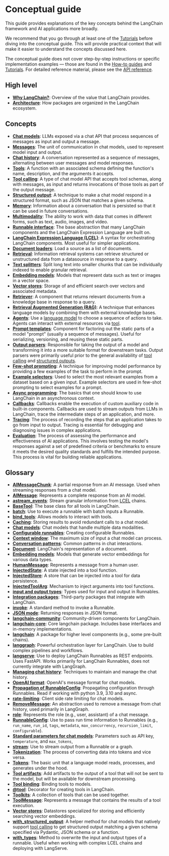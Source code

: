 # Conceptual guide

This guide provides explanations of the key concepts behind the LangChain framework and AI applications more broadly.

We recommend that you go through at least one of the [Tutorials](/docs/tutorials) before diving into the conceptual guide. This will provide practical context that will make it easier to understand the concepts discussed here.

The conceptual guide does not cover step-by-step instructions or specific implementation examples — those are found in the [How-to guides](/docs/how_to/) and [Tutorials](/docs/tutorials). For detailed reference material, please see the [API reference](https://api.js.langchain.com/).

## High level

- **[Why LangChain?](/docs/concepts/why_langchain)**: Overview of the value that LangChain provides.
- **[Architecture](/docs/concepts/architecture)**: How packages are organized in the LangChain ecosystem.

## Concepts

- **[Chat models](/docs/concepts/chat_models)**: LLMs exposed via a chat API that process sequences of messages as input and output a message.
- **[Messages](/docs/concepts/messages)**: The unit of communication in chat models, used to represent model input and output.
- **[Chat history](/docs/concepts/chat_history)**: A conversation represented as a sequence of messages, alternating between user messages and model responses.
- **[Tools](/docs/concepts/tools)**: A function with an associated schema defining the function's name, description, and the arguments it accepts.
- **[Tool calling](/docs/concepts/tool_calling)**: A type of chat model API that accepts tool schemas, along with messages, as input and returns invocations of those tools as part of the output message.
- **[Structured output](/docs/concepts/structured_outputs)**: A technique to make a chat model respond in a structured format, such as JSON that matches a given schema.
- **[Memory](https://langchain-ai.github.io/langgraphjs/concepts/memory/)**: Information about a conversation that is persisted so that it can be used in future conversations.
- **[Multimodality](/docs/concepts/multimodality)**: The ability to work with data that comes in different forms, such as text, audio, images, and video.
- **[Runnable interface](/docs/concepts/runnables)**: The base abstraction that many LangChain components and the LangChain Expression Language are built on.
- **[LangChain Expression Language (LCEL)](/docs/concepts/lcel)**: A syntax for orchestrating LangChain components. Most useful for simpler applications.
- **[Document loaders](/docs/concepts/document_loaders)**: Load a source as a list of documents.
- **[Retrieval](/docs/concepts/retrieval)**: Information retrieval systems can retrieve structured or unstructured data from a datasource in response to a query.
- **[Text splitters](/docs/concepts/text_splitters)**: Split long text into smaller chunks that can be individually indexed to enable granular retrieval.
- **[Embedding models](/docs/concepts/embedding_models)**: Models that represent data such as text or images in a vector space.
- **[Vector stores](/docs/concepts/vectorstores)**: Storage of and efficient search over vectors and associated metadata.
- **[Retriever](/docs/concepts/retrievers)**: A component that returns relevant documents from a knowledge base in response to a query.
- **[Retrieval Augmented Generation (RAG)](/docs/concepts/rag)**: A technique that enhances language models by combining them with external knowledge bases.
- **[Agents](/docs/concepts/agents)**: Use a [language model](/docs/concepts/chat_models) to choose a sequence of actions to take. Agents can interact with external resources via [tool](/docs/concepts/tools).
- **[Prompt templates](/docs/concepts/prompt_templates)**: Component for factoring out the static parts of a model "prompt" (usually a sequence of messages). Useful for serializing, versioning, and reusing these static parts.
- **[Output parsers](/docs/concepts/output_parsers)**: Responsible for taking the output of a model and transforming it into a more suitable format for downstream tasks. Output parsers were primarily useful prior to the general availability of [tool calling](/docs/concepts/tool_calling) and [structured outputs](/docs/concepts/structured_outputs).
- **[Few-shot prompting](/docs/concepts/few_shot_prompting)**: A technique for improving model performance by providing a few examples of the task to perform in the prompt.
- **[Example selectors](/docs/concepts/example_selectors)**: Used to select the most relevant examples from a dataset based on a given input. Example selectors are used in few-shot prompting to select examples for a prompt.
- **[Async programming](/docs/concepts/async)**: The basics that one should know to use LangChain in an asynchronous context.
- **[Callbacks](/docs/concepts/callbacks)**: Callbacks enable the execution of custom auxiliary code in built-in components. Callbacks are used to stream outputs from LLMs in LangChain, trace the intermediate steps of an application, and more.
- **[Tracing](/docs/concepts/tracing)**: The process of recording the steps that an application takes to go from input to output. Tracing is essential for debugging and diagnosing issues in complex applications.
- **[Evaluation](/docs/concepts/evaluation)**: The process of assessing the performance and effectiveness of AI applications. This involves testing the model's responses against a set of predefined criteria or benchmarks to ensure it meets the desired quality standards and fulfills the intended purpose. This process is vital for building reliable applications.

## Glossary

- **[AIMessageChunk](/docs/concepts/messages#aimessagechunk)**: A partial response from an AI message. Used when streaming responses from a chat model.
- **[AIMessage](/docs/concepts/messages#aimessage)**: Represents a complete response from an AI model.
- **[astream_events](/docs/concepts/chat_models#key-methods)**: Stream granular information from [LCEL](/docs/concepts/lcel) chains.
- **[BaseTool](/docs/concepts/tools#basetool)**: The base class for all tools in LangChain.
- **[batch](/docs/concepts/runnables)**: Use to execute a runnable with batch inputs a Runnable.
- **[bind_tools](/docs/concepts/chat_models#bind-tools)**: Allows models to interact with tools.
- **[Caching](/docs/concepts/chat_models#caching)**: Storing results to avoid redundant calls to a chat model.
- **[Chat models](/docs/concepts/multimodality#chat-models)**: Chat models that handle multiple data modalities.
- **[Configurable runnables](/docs/concepts/runnables#configurable-Runnables)**: Creating configurable Runnables.
- **[Context window](/docs/concepts/chat_models#context-window)**: The maximum size of input a chat model can process.
- **[Conversation patterns](/docs/concepts/chat_history#conversation-patterns)**: Common patterns in chat interactions.
- **[Document](https://api.js.langchain.com/classes/_langchain_core.documents.Document.html)**: LangChain's representation of a document.
- **[Embedding models](/docs/concepts/multimodality#embedding-models)**: Models that generate vector embeddings for various data types.
- **[HumanMessage](/docs/concepts/messages#humanmessage)**: Represents a message from a human user.
- **[InjectedState](/docs/concepts/tools#injectedstate)**: A state injected into a tool function.
- **[InjectedStore](/docs/concepts/tools#injectedstore)**: A store that can be injected into a tool for data persistence.
- **[InjectedToolArg](/docs/concepts/tools#injectedtoolarg)**: Mechanism to inject arguments into tool functions.
- **[input and output types](/docs/concepts/runnables#input-and-output-types)**: Types used for input and output in Runnables.
- **[Integration packages](/docs/concepts/architecture#partner-packages)**: Third-party packages that integrate with LangChain.
- **[invoke](/docs/concepts/runnables)**: A standard method to invoke a Runnable.
- **[JSON mode](/docs/concepts/structured_outputs#json-mode)**: Returning responses in JSON format.
- **[langchain-community](/docs/concepts/architecture#langchain-community)**: Community-driven components for LangChain.
- **[langchain-core](/docs/concepts/architecture#langchain-core)**: Core langchain package. Includes base interfaces and in-memory implementations.
- **[langchain](/docs/concepts/architecture#langchain)**: A package for higher level components (e.g., some pre-built chains).
- **[langgraph](/docs/concepts/architecture#langgraph)**: Powerful orchestration layer for LangChain. Use to build complex pipelines and workflows.
- **[langserve](/docs/concepts/architecture#langserve)**: Use to deploy LangChain Runnables as REST endpoints. Uses FastAPI. Works primarily for LangChain Runnables, does not currently integrate with LangGraph.
- **[Managing chat history](/docs/concepts/chat_history#managing-chat-history)**: Techniques to maintain and manage the chat history.
- **[OpenAI format](/docs/concepts/messages#openai-format)**: OpenAI's message format for chat models.
- **[Propagation of RunnableConfig](/docs/concepts/runnables#propagation-RunnableConfig)**: Propagating configuration through Runnables. Read if working with python 3.9, 3.10 and async.
- **[rate-limiting](/docs/concepts/chat_models#rate-limiting)**: Client side rate limiting for chat models.
- **[RemoveMessage](/docs/concepts/messages#remove-message)**: An abstraction used to remove a message from chat history, used primarily in LangGraph.
- **[role](/docs/concepts/messages#role)**: Represents the role (e.g., user, assistant) of a chat message.
- **[RunnableConfig](/docs/concepts/runnables#RunnableConfig)**: Use to pass run time information to Runnables (e.g., `run_name`, `run_id`, `tags`, `metadata`, `max_concurrency`, `recursion_limit`, `configurable`).
- **[Standard parameters for chat models](/docs/concepts/chat_models#standard-parameters)**: Parameters such as API key, `temperature`, and `max_tokens`,
- **[stream](/docs/concepts/streaming)**: Use to stream output from a Runnable or a graph.
- **[Tokenization](/docs/concepts/tokens)**: The process of converting data into tokens and vice versa.
- **[Tokens](/docs/concepts/tokens)**: The basic unit that a language model reads, processes, and generates under the hood.
- **[Tool artifacts](/docs/concepts/tools#tool-artifacts)**: Add artifacts to the output of a tool that will not be sent to the model, but will be available for downstream processing.
- **[Tool binding](/docs/concepts/tool_calling#tool-binding)**: Binding tools to models.
- **[@tool](/docs/concepts/tools#@tool)**: Decorator for creating tools in LangChain.
- **[Toolkits](/docs/concepts/tools#toolkits)**: A collection of tools that can be used together.
- **[ToolMessage](/docs/concepts/messages#toolmessage)**: Represents a message that contains the results of a tool execution.
- **[Vector stores](/docs/concepts/vectorstores)**: Datastores specialized for storing and efficiently searching vector embeddings.
- **[with_structured_output](/docs/concepts/chat_models#with-structured-output)**: A helper method for chat models that natively support [tool calling](/docs/concepts/tool_calling) to get structured output matching a given schema specified via Pydantic, JSON schema or a function.
- **[with_types](/docs/concepts/runnables#with_types)**: Method to overwrite the input and output types of a runnable. Useful when working with complex LCEL chains and deploying with LangServe.
